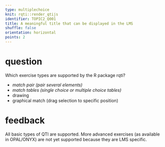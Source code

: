 ---
type: multiplechoice
knit: rqti::render_qtijs
identifier: TOPIC2_Q001
title: A meaningful title that can be displayed in the LMS
shuffle: false
orientation: horizontal
points: 2
---

# question

Which exercise types are supported by the R package rqti?

- *match pair (pair several elements)*
- *match tables (single choice or multiple choice tables)*
- drawing
- graphical match (drag selection to specific position)

# feedback

All basic types of QTI are supported. More advanced exercises (as available in OPAL/ONYX) are not yet supported because they are LMS specific.
